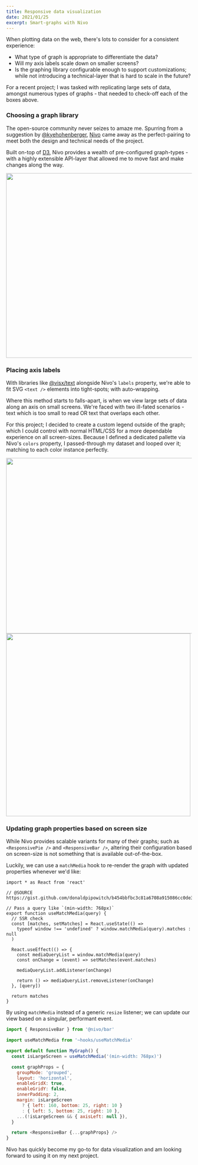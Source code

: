 ```yaml
---
title: Responsive data visualization
date: 2021/01/25
excerpt: Smart-graphs with Nivo
---
```


When plotting data on the web, there's lots to consider for a consistent experience:

- What type of graph is appropriate to differentiate the data?
- Will my axis labels scale down on smaller screens?
- Is the graphing library configurable enough to support customizations; while not introducing a technical-layer that is hard to scale in the future?

For a recent project; I was tasked with replicating large sets of data, amongst numerous types of graphs - that needed to check-off each of the boxes above.

### Choosing a graph library

The open-source community never seizes to amaze me. Spurring from a suggestion by [@kyehohenberger](https://twitter.com/kyehohenberger), [Nivo](https://nivo.rocks/) came away as the perfect-pairing to meet both the design and technical needs of the project.

Built on-top of [D3](https://d3js.org/), Nivo provides a wealth of pre-configured graph-types - with a highly extensible API-layer that allowed me to move fast and make changes along the way.

<Link href="https://nivo.rocks/storybook/">
  <Image src="/uploads/nivo.png" width="1000" height="500" />
</Link>

### Placing axis labels

With libraries like [@visx/text](https://airbnb.io/visx/text) alongside Nivo's `labels` property, we're able to fit SVG `<text />` elements into tight-spots; with auto-wrapping.

Where this method starts to falls-apart, is when we view large sets of data along an axis on small screens. We're faced with two ill-fated scenarios - text which is too small to read OR text that overlaps each other.

For this project; I decided to create a custom legend outside of the graph; which I could control with normal HTML/CSS for a more dependable experience on all screen-sizes. Because I defined a dedicated pallette via Nivo's `colors` property, I passed-through my dataset and looped over it; matching to each color instance perfectly.

<Image src="/uploads/graph-labels.png" width="1000" height="475" />

<Image src="/uploads/graph-labels-mobile.png" width="500" height="495" />

### Updating graph properties based on screen size

While Nivo provides scalable variants for many of their graphs; such as `<ResponsivePie />` and `<ResponsiveBar />`, altering their configuration based on screen-size is not something that is available out-of-the-box.

Luckily, we can use a `matchMedia` hook to re-render the graph with updated properties whenever we'd like:

```tsx title="useMatchMedia.ts"
import * as React from 'react'

// @SOURCE https://gist.github.com/donaldpipowitch/b454bbfbc3c81a6708a915086cc0de31

// Pass a query like `(min-width: 768px)`
export function useMatchMedia(query) {
  // SSR check
  const [matches, setMatches] = React.useState(() =>
    typeof window !== 'undefined' ? window.matchMedia(query).matches : null
  )

  React.useEffect(() => {
    const mediaQueryList = window.matchMedia(query)
    const onChange = (event) => setMatches(event.matches)

    mediaQueryList.addListener(onChange)

    return () => mediaQueryList.removeListener(onChange)
  }, [query])

  return matches
}
```

By using `matchMedia` instead of a generic `resize` listener; we can update our view based on a singular, performant event.

```js title="MyGraph.js"
import { ResponsiveBar } from '@nivo/bar'

import useMatchMedia from '~hooks/useMatchMedia'

export default function MyGraph() {
  const isLargeScreen = useMatchMedia('(min-width: 768px)')

  const graphProps = {
    groupMode: 'grouped',
    layout: 'horizontal',
    enableGridX: true,
    enableGridY: false,
    innerPadding: 2,
    margin: isLargeScreen
      ? { left: 160, bottom: 25, right: 10 }
      : { left: 5, bottom: 25, right: 10 },
    ...(!isLargeScreen && { axisLeft: null }),
  }

  return <ResponsiveBar {...graphProps} />
}
```

Nivo has quickly become my go-to for data visualization and am looking forward to using it on my next project.

